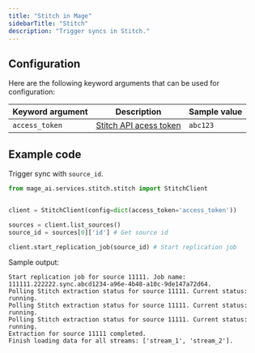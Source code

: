 ```yaml
---
title: "Stitch in Mage"
sidebarTitle: "Stitch"
description: "Trigger syncs in Stitch."
---
```


## Configuration

Here are the following keyword arguments that can be used for configuration:

| Keyword argument | Description | Sample value |
| --- | --- | --- |
| `access_token` | [Stitch API acess token](https://www.stitchdata.com/docs/developers/stitch-connect/api#obtain-access-token) | `abc123` |

## Example code

Trigger sync with `source_id`.

```python
from mage_ai.services.stitch.stitch import StitchClient


client = StitchClient(config=dict(access_token='access_token'))

sources = client.list_sources()
source_id = sources[0]['id'] # Get source id

client.start_replication_job(source_id) # Start replication job
```

Sample output:

```
Start replication job for source 11111. Job name: 111111.222222.sync.abcd1234-a96e-4b48-a10c-9de147a72d64.
Polling Stitch extraction status for source 11111. Current status: running.
Polling Stitch extraction status for source 11111. Current status: running.
Polling Stitch extraction status for source 11111. Current status: running.
Extraction for source 11111 completed.
Finish loading data for all streams: ['stream_1', 'stream_2'].
```
